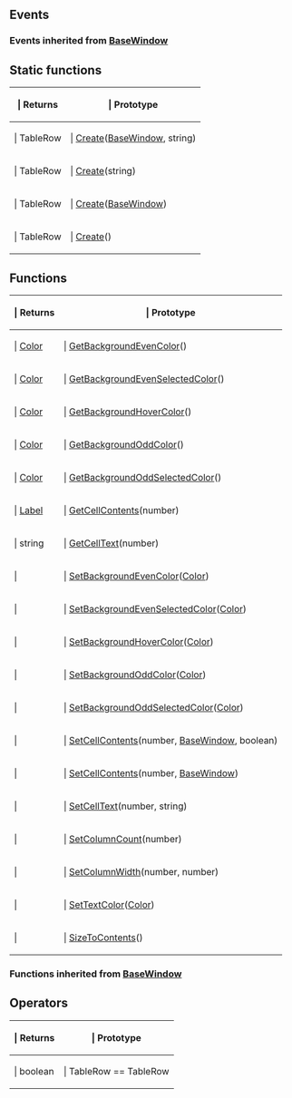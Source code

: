 ==Events==

{{Lua/Events_Prefix}}

===Events inherited from [[Lua/Client/BaseWindow|BaseWindow]]===

{{Lua/Client/BaseWindow/Events}}

{{Lua/Events_Suffix}}

==Static functions==

{{Lua/Table_Prefix}}
{| {{Lua/Table_Header}}
!{{Lua/Column_Style/Returns_List}} | Returns
!{{Lua/Column_Style/Prototype_List}} | Prototype
|-
|{{Lua/Cell_Style/Returns_List}} | TableRow
|{{Lua/Cell_Style/Prototype_List}} | [[Lua/Client/TableRow/Static Functions/Create|Create]]([[Lua/Client/BaseWindow|BaseWindow]], string)
|-
|{{Lua/Cell_Style/Returns_List}} | TableRow
|{{Lua/Cell_Style/Prototype_List}} | [[Lua/Client/TableRow/Static Functions/Create|Create]](string)
|-
|{{Lua/Cell_Style/Returns_List}} | TableRow
|{{Lua/Cell_Style/Prototype_List}} | [[Lua/Client/TableRow/Static Functions/Create|Create]]([[Lua/Client/BaseWindow|BaseWindow]])
|-
|{{Lua/Cell_Style/Returns_List}} | TableRow
|{{Lua/Cell_Style/Prototype_List}} | [[Lua/Client/TableRow/Static Functions/Create|Create]]()
|} {{Lua/Table_Suffix}}

==Functions==

{{Lua/Table_Prefix}}
{| {{Lua/Table_Header}}
!{{Lua/Column_Style/Returns_List}} | Returns
!{{Lua/Column_Style/Prototype_List}} | Prototype
|-
|{{Lua/Cell_Style/Returns_List}} | [[Lua/Shared/Color|Color]]
|{{Lua/Cell_Style/Prototype_List}} | [[Lua/Client/TableRow/Functions/GetBackgroundEvenColor|GetBackgroundEvenColor]]()
|-
|{{Lua/Cell_Style/Returns_List}} | [[Lua/Shared/Color|Color]]
|{{Lua/Cell_Style/Prototype_List}} | [[Lua/Client/TableRow/Functions/GetBackgroundEvenSelectedColor|GetBackgroundEvenSelectedColor]]()
|-
|{{Lua/Cell_Style/Returns_List}} | [[Lua/Shared/Color|Color]]
|{{Lua/Cell_Style/Prototype_List}} | [[Lua/Client/TableRow/Functions/GetBackgroundHoverColor|GetBackgroundHoverColor]]()
|-
|{{Lua/Cell_Style/Returns_List}} | [[Lua/Shared/Color|Color]]
|{{Lua/Cell_Style/Prototype_List}} | [[Lua/Client/TableRow/Functions/GetBackgroundOddColor|GetBackgroundOddColor]]()
|-
|{{Lua/Cell_Style/Returns_List}} | [[Lua/Shared/Color|Color]]
|{{Lua/Cell_Style/Prototype_List}} | [[Lua/Client/TableRow/Functions/GetBackgroundOddSelectedColor|GetBackgroundOddSelectedColor]]()
|-
|{{Lua/Cell_Style/Returns_List}} | [[Lua/Client/Label|Label]]
|{{Lua/Cell_Style/Prototype_List}} | [[Lua/Client/TableRow/Functions/GetCellContents|GetCellContents]](number)
|-
|{{Lua/Cell_Style/Returns_List}} | string
|{{Lua/Cell_Style/Prototype_List}} | [[Lua/Client/TableRow/Functions/GetCellText|GetCellText]](number)
|-
|{{Lua/Cell_Style/Returns_List}} | 
|{{Lua/Cell_Style/Prototype_List}} | [[Lua/Client/TableRow/Functions/SetBackgroundEvenColor|SetBackgroundEvenColor]]([[Lua/Shared/Color|Color]])
|-
|{{Lua/Cell_Style/Returns_List}} | 
|{{Lua/Cell_Style/Prototype_List}} | [[Lua/Client/TableRow/Functions/SetBackgroundEvenSelectedColor|SetBackgroundEvenSelectedColor]]([[Lua/Shared/Color|Color]])
|-
|{{Lua/Cell_Style/Returns_List}} | 
|{{Lua/Cell_Style/Prototype_List}} | [[Lua/Client/TableRow/Functions/SetBackgroundHoverColor|SetBackgroundHoverColor]]([[Lua/Shared/Color|Color]])
|-
|{{Lua/Cell_Style/Returns_List}} | 
|{{Lua/Cell_Style/Prototype_List}} | [[Lua/Client/TableRow/Functions/SetBackgroundOddColor|SetBackgroundOddColor]]([[Lua/Shared/Color|Color]])
|-
|{{Lua/Cell_Style/Returns_List}} | 
|{{Lua/Cell_Style/Prototype_List}} | [[Lua/Client/TableRow/Functions/SetBackgroundOddSelectedColor|SetBackgroundOddSelectedColor]]([[Lua/Shared/Color|Color]])
|-
|{{Lua/Cell_Style/Returns_List}} | 
|{{Lua/Cell_Style/Prototype_List}} | [[Lua/Client/TableRow/Functions/SetCellContents|SetCellContents]](number, [[Lua/Client/BaseWindow|BaseWindow]], boolean)
|-
|{{Lua/Cell_Style/Returns_List}} | 
|{{Lua/Cell_Style/Prototype_List}} | [[Lua/Client/TableRow/Functions/SetCellContents|SetCellContents]](number, [[Lua/Client/BaseWindow|BaseWindow]])
|-
|{{Lua/Cell_Style/Returns_List}} | 
|{{Lua/Cell_Style/Prototype_List}} | [[Lua/Client/TableRow/Functions/SetCellText|SetCellText]](number, string)
|-
|{{Lua/Cell_Style/Returns_List}} | 
|{{Lua/Cell_Style/Prototype_List}} | [[Lua/Client/TableRow/Functions/SetColumnCount|SetColumnCount]](number)
|-
|{{Lua/Cell_Style/Returns_List}} | 
|{{Lua/Cell_Style/Prototype_List}} | [[Lua/Client/TableRow/Functions/SetColumnWidth|SetColumnWidth]](number, number)
|-
|{{Lua/Cell_Style/Returns_List}} | 
|{{Lua/Cell_Style/Prototype_List}} | [[Lua/Client/TableRow/Functions/SetTextColor|SetTextColor]]([[Lua/Shared/Color|Color]])
|-
|{{Lua/Cell_Style/Returns_List}} | 
|{{Lua/Cell_Style/Prototype_List}} | [[Lua/Client/TableRow/Functions/SizeToContents|SizeToContents]]()
|} {{Lua/Table_Suffix}}

===Functions inherited from [[Lua/Client/BaseWindow|BaseWindow]]===

{{Lua/Client/BaseWindow/Functions}}

==Operators==

{{Lua/Table_Prefix}}
{| {{Lua/Table_Header}}
!{{Lua/Column_Style/Returns_List}} | Returns
!{{Lua/Column_Style/Prototype_List}} | Prototype
|-
|{{Lua/Cell_Style/Returns_List}} | boolean
|{{Lua/Cell_Style/Prototype_List}} | TableRow == TableRow
|} {{Lua/Table_Suffix}}